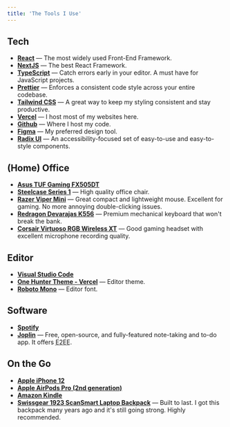 ```yaml
---
title: 'The Tools I Use'
---
```


## Tech

- [**React**](https://reactjs.org) — The most widely used Front-End Framework.
- [**NextJS**](https://nextjs.org) — The best React Framework.
- [**TypeScript**](https://www.typescriptlang.org) — Catch errors early in your editor. A must have for JavaScript projects.
- [**Prettier**](https://prettier.io/) — Enforces a consistent code style across your entire codebase.
- [**Tailwind CSS**](https://tailwindcss.com) — A great way to keep my styling consistent and stay productive.
- [**Vercel**](https://vercel.com) — I host most of my websites here.
- [**Github**](https://github.com) — Where I host my code.
- [**Figma**](https://www.figma.com) — My preferred design tool.
- [**Radix UI**](https://www.radix-ui.com) — An accessibility-focused set of easy-to-use and easy-to-style components.

## (Home) Office

- [**Asus TUF Gaming FX505DT**](https://www.amazon.com/R5-3550H-Processor-Graphics-FX505DT-AH51-Keyboard/dp/B07VBK4SYS)
- [**Steelcase Series 1**](https://store.steelcase.com/seating/office-chairs/steelcase-series-1) — High quality office chair.
- [**Razer Viper Mini**](https://www.amazon.com/Razer-Viper-Ultralight-Gaming-Mouse/dp/B084RPZD6T) — Great compact and lightweight mouse. Excellent for gaming. No more annoying double-clicking issues.
- [**Redragon Devarajas K556**](https://www.amazon.com/Redragon-K556-Mechanical-Keyboard-Aluminum/dp/B01NAI2TXC) — Premium mechanical keyboard that won't break the bank.
- [**Corsair Virtuoso RGB Wireless XT**](https://www.amazon.com/CORSAIR-VIRTUOSO-WIRELESS-High-Fidelity-Bluetooth/dp/B09BXZKNDB) — Good gaming headset with excellent microphone recording quality.

## Editor

- [**Visual Studio Code**](https://code.visualstudio.com)
- [**One Hunter Theme - Vercel**](https://marketplace.visualstudio.com/items?itemName=RaillyHugo.one-hunter) — Editor theme.
- [**Roboto Mono**](https://fonts.google.com/noto/specimen/Roboto+Mono) — Editor font.

## Software

- [**Spotify**](https://open.spotify.com)
- [**Joplin**](https://joplinapp.org) — Free, open-source, and fully-featured note-taking and to-do app. It offers <abbr title="End-to-End Encryption/Encrypted">E2EE</abbr>.

## On the Go

- [**Apple iPhone 12**](https://www.apple.com/shop/buy-iphone/iphone-12)
- [**Apple AirPods Pro (2nd generation)**](https://www.apple.com/shop/product/MQD83AM/A/airpods-pro)
- [**Amazon Kindle**](https://www.amazon.com.mx/dp/B09SWTG9GF)
- [**Swissgear 1923 ScanSmart Laptop Backpack**](https://www.amazon.com.mx/gp/product/B002SXMRO4) — Built to last. I got this backpack many years ago and it's still going strong. Highly recommended.

